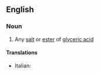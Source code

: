 ==English==

===Noun===
{{en-noun}}

#{{organic chemistry}} Any [[salt]] or [[ester]] of [[glyceric acid]]

====Translations====
{{trans-top|glycerate}}
*Italian: {{t|it|glicerato|m}}
{{trans-mid}}

{{trans-bottom}}